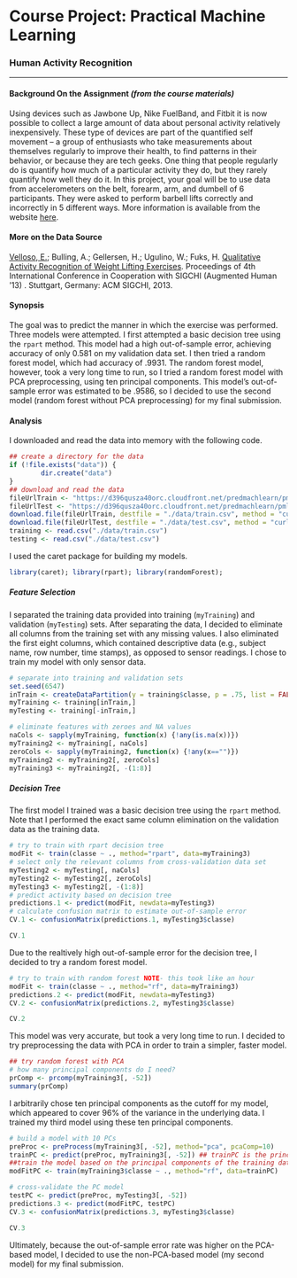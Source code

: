 # Course Project: Practical Machine Learning

### Human Activity Recognition

---

#### Background On the Assignment *(from the course materials)*

Using devices such as Jawbone Up, Nike FuelBand, and Fitbit it is now possible to collect a large amount of data about personal activity relatively inexpensively. These type of devices are part of the quantified self movement – a group of enthusiasts who take measurements about themselves regularly to improve their health, to find patterns in their behavior, or because they are tech geeks. One thing that people regularly do is quantify how much of a particular activity they do, but they rarely quantify how well they do it. In this project, your goal will be to use data from accelerometers on the belt, forearm, arm, and dumbell of 6 participants. They were asked to perform barbell lifts correctly and incorrectly in 5 different ways. More information is available from the website [here](http://groupware.les.inf.puc-rio.br/har#weight_lifting_exercises). 

#### More on the Data Source

[Velloso, E.](http://groupware.les.inf.puc-rio.br/collaborator.jsf?p1=evelloso); Bulling, A.; Gellersen, H.; Ugulino, W.; Fuks, H. [Qualitative Activity Recognition of Weight Lifting Exercises](http://groupware.les.inf.puc-rio.br/work.jsf?p1=11201). Proceedings of 4th International Conference in Cooperation with SIGCHI (Augmented Human '13) . Stuttgart, Germany: ACM SIGCHI, 2013.


#### Synopsis

The goal was to predict the manner in which the exercise was performed. Three models were attempted. I first attempted a basic decision tree using the `rpart` method. This model had a high out-of-sample error, achieving accuracy of only 0.581 on my validation data set. I then tried a random forest model, which had accuracy of .9931. The random forest model, however, took a very long time to run, so I  tried a random forest model with PCA preprocessing, using ten principal components. This model's out-of-sample error was estimated to be .9586, so I decided to use the second model (random forest without PCA preprocessing) for my final submission.

#### Analysis

I downloaded and read the data into memory with the following code.

```r
## create a directory for the data
if (!file.exists("data")) {
        dir.create("data")
}
## download and read the data
fileUrlTrain <- "https://d396qusza40orc.cloudfront.net/predmachlearn/pml-training.csv"
fileUrlTest <- "https://d396qusza40orc.cloudfront.net/predmachlearn/pml-testing.csv"
download.file(fileUrlTrain, destfile = "./data/train.csv", method = "curl")
download.file(fileUrlTest, destfile = "./data/test.csv", method = "curl")
training <- read.csv("./data/train.csv")
testing <- read.csv("./data/test.csv")
```

I used the caret package for building my models.

```r
library(caret); library(rpart); library(randomForest);
```

##### Feature Selection

I separated the training data provided into training (`myTraining`) and validation (`myTesting`) sets. After separating the data, I decided to eliminate all columns from the training set with any missing values. I also eliminated the first eight columns, which contained descriptive data (e.g., subject name, row number, time stamps), as opposed to sensor readings. I chose to train my model with only sensor data.

``` r
# separate into training and validation sets
set.seed(6547)
inTrain <- createDataPartition(y = training$classe, p = .75, list = FALSE)
myTraining <- training[inTrain,]
myTesting <- training[-inTrain,]

# eliminate features with zeroes and NA values
naCols <- sapply(myTraining, function(x) {!any(is.na(x))})
myTraining2 <- myTraining[, naCols]
zeroCols <- sapply(myTraining2, function(x) {!any(x=="")})
myTraining2 <- myTraining2[, zeroCols]
myTraining3 <- myTraining2[, -(1:8)]
```

##### Decision Tree

The first model I trained was a basic decision tree using the `rpart` method. Note that I performed the exact same column elimination on the validation data as the training data.

```r
# try to train with rpart decision tree
modFit <- train(classe ~ ., method="rpart", data=myTraining3)
# select only the relevant columns from cross-validation data set
myTesting2 <- myTesting[, naCols]
myTesting2 <- myTesting2[, zeroCols]
myTesting3 <- myTesting2[, -(1:8)]
# predict activity based on decision tree
predictions.1 <- predict(modFit, newdata=myTesting3)
# calculate confusion matrix to estimate out-of-sample error
CV.1 <- confusionMatrix(predictions.1, myTesting3$classe)
```
```r
CV.1
```

Due to the realtively high out-of-sample error for the decision tree, I decided to try a random forest model. 

```r
# try to train with random forest NOTE- this took like an hour
modFit <- train(classe ~ ., method="rf", data=myTraining3)
predictions.2 <- predict(modFit, newdata=myTesting3)
CV.2 <- confusionMatrix(predictions.2, myTesting3$classe)
```
```r
CV.2
```

This model was very accurate, but took a very long time to run. I decided to try preprocessing the data with PCA in order to train a simpler, faster model.

```r
## try random forest with PCA
# how many principal components do I need?
prComp <- prcomp(myTraining3[, -52])
summary(prComp)
```

I arbitrarily chose ten principal components as the cutoff for my model, which appeared to cover 96% of the variance in the underlying data. I trained my third model using these ten principal components.

```r
# build a model with 10 PCs
preProc <- preProcess(myTraining3[, -52], method="pca", pcaComp=10)
trainPC <- predict(preProc, myTraining3[, -52]) ## trainPC is the principal components of the training set
##train the model based on the principal components of the training data
modFitPC <- train(myTraining3$classe ~ ., method="rf", data=trainPC) 
```

```r
# cross-validate the PC model
testPC <- predict(preProc, myTesting3[, -52])
predictions.3 <- predict(modFitPC, testPC)
CV.3 <- confusionMatrix(predictions.3, myTesting3$classe)
```
```r
CV.3
```

Ultimately, because the out-of-sample error rate was higher on the PCA-based model, I decided to use the non-PCA-based model (my second model) for my final submission.